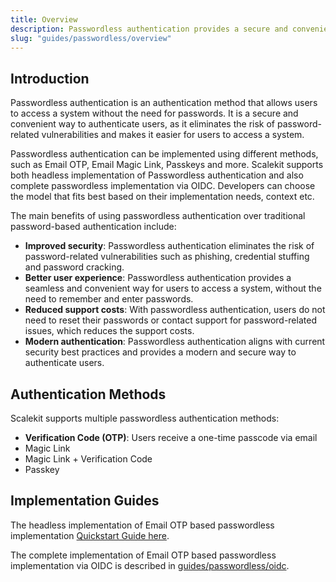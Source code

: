 ```yaml
---
title: Overview
description: Passwordless authentication provides a secure and convenient way to authenticate users without the need for passwords.
slug: "guides/passwordless/overview"
---
```


## Introduction

Passwordless authentication is an authentication method that allows users to access a system without the need for passwords. It is a secure and convenient way to authenticate users, as it eliminates the risk of password-related vulnerabilities and makes it easier for users to access a system.

Passwordless authentication can be implemented using different methods, such as Email OTP, Email Magic Link, Passkeys and more. Scalekit supports both headless implementation of Passwordless authentication and also complete passwordless implementation via OIDC. Developers can choose the model that fits best based on their implementation needs, context etc.

The main benefits of using passwordless authentication over traditional password-based authentication include:

- **Improved security**: Passwordless authentication eliminates the risk of password-related vulnerabilities such as phishing, credential stuffing and password cracking.
- **Better user experience**: Passwordless authentication provides a seamless and convenient way for users to access a system, without the need to remember and enter passwords.
- **Reduced support costs**: With passwordless authentication, users do not need to reset their passwords or contact support for password-related issues, which reduces the support costs.
- **Modern authentication**: Passwordless authentication aligns with current security best practices and provides a modern and secure way to authenticate users.

## Authentication Methods

Scalekit supports multiple passwordless authentication methods:

- **Verification Code (OTP)**: Users receive a one-time passcode via email
- Magic Link <Badge variant="note" text="Coming soon" />
- Magic Link + Verification Code <Badge variant="note" text="Coming soon" />
- Passkey <Badge variant="note" text="Coming soon" />

## Implementation Guides

The headless implementation of Email OTP based passwordless implementation [Quickstart Guide here](/guides/passwordless/quickstart).

The complete implementation of Email OTP based passwordless implementation via OIDC is described in [guides/passwordless/oidc](/guides/passwordless/oidc).
